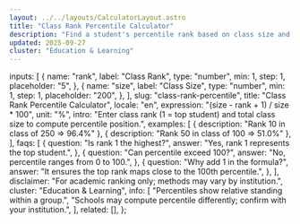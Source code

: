 ```yaml
---
layout: ../../layouts/CalculatorLayout.astro
title: "Class Rank Percentile Calculator"
description: "Find a student's percentile rank based on class size and position."
updated: 2025-09-27
cluster: "Education & Learning"
---
```



  inputs: [
    {
      name: "rank",
      label: "Class Rank",
      type: "number",
      min: 1,
      step: 1,
      placeholder: "5",
    },
    {
      name: "size",
      label: "Class Size",
      type: "number",
      min: 1,
      step: 1,
      placeholder: "200",
    },
  ],
  slug: "class-rank-percentile",
  title: "Class Rank Percentile Calculator",
  locale: "en",
  expression: "(size - rank + 1) / size * 100",
  unit: "%",
  intro:
    "Enter class rank (1 = top student) and total class size to compute percentile position.",
  examples: [
    { description: "Rank 10 in class of 250 ⇒ 96.4%" },
    { description: "Rank 50 in class of 100 ⇒ 51.0%" },
  ],
  faqs: [
    {
      question: "Is rank 1 the highest?",
      answer: "Yes, rank 1 represents the top student.",
    },
    {
      question: "Can percentile exceed 100?",
      answer: "No, percentile ranges from 0 to 100.",
    },
    {
      question: "Why add 1 in the formula?",
      answer: "It ensures the top rank maps close to the 100th percentile.",
    },
  ],
  disclaimer: "For academic ranking only; methods may vary by institution.",
  cluster: "Education & Learning",
  info: [
    "Percentiles show relative standing within a group.",
    "Schools may compute percentile differently; confirm with your institution.",
  ],
  related: [],
};

<Calculator schema={schema} />
